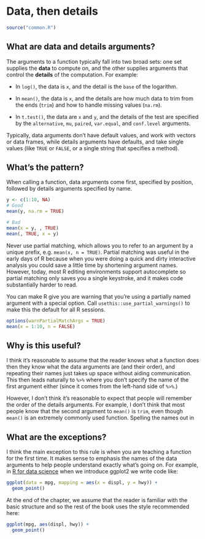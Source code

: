 # Data, then details {#call-data-details}

```r
source("common.R")
```

## What are data and details arguments?

The arguments to a function typically fall into two broad sets: one set supplies the __data__ to compute on, and the other supplies arguments that control the __details__ of the computation. For example:

* In `log()`, the data is `x`, and the detail is the `base` of the logarithm.

* In `mean()`, the data is `x`, and the details are how much data to trim
  from the ends (`trim`) and how to handle missing values (`na.rm`).

* In `t.test()`, the data are `x` and `y`, and the details of the test are
  specified by the `alternative`, `mu`, `paired`, `var.equal`, and `conf.level`
  arguments.

Typically, data arguments don't have default values, and work with vectors or data frames, while details arguments have defaults, and take single values (like `TRUE` or `FALSE`, or a single string that specifies a method).

## What's the pattern?

When calling a function, data arguments come first, specified by position, followed by details arguments specified by name.

```r
y <- c(1:10, NA)
# Good
mean(y, na.rm = TRUE)

# Bad
mean(x = y, , TRUE)
mean(, TRUE, x = y)
```

Never use partial matching, which allows you to refer to an argument by a unique prefix, e.g. `mean(x, n = TRUE)`. Partial matching was useful in the early days of R because when you were doing a quick and dirty interactive analysis you could save a little time by shortening argument names. However, today, most R editing environments support autocomplete so partial matching only saves you a single keystroke, and it makes code substantially harder to read.

You can make R give you are warning that you're using a partially named argument with a special option. Call `usethis::use_partial_warnings()` to make this the default for all R sessions.

```r
options(warnPartialMatchArgs = TRUE)
mean(x = 1:10, n = FALSE)
```

## Why is this useful?

I think it's reasonable to assume that the reader knows what a function does then they know what the data arguments are (and their order), and repeating their names just takes up space without aiding communication. This then leads naturally to `%>%` where you don't specify the name of the first argument either (since it comes from the left-hand side of `%>%`.)

However, I don't think it's reasonable to expect that people will remember the order of the details arguments. For example, I don't think that most people know that the second argument to `mean()` is `trim`, even though `mean()` is an extremely commonly used function. Spelling the names out in 

## What are the exceptions?

I think the main exception to this rule is when you are teaching a function for the first time. It makes sense to emphasis the names of the data arguments to help people understand exactly what's going on. For example, in [R for data science](https://r4ds.had.co.nz/data-visualisation.html) when we introduce ggplot2 we write code like:

```r
ggplot(data = mpg, mapping = aes(x = displ, y = hwy)) + 
  geom_point()
```

At the end of the chapter, we assume that the reader is familiar with the basic structure and so the rest of the book uses the style recommended here:

```r
ggplot(mpg, aes(displ, hwy)) + 
  geom_point()
```

